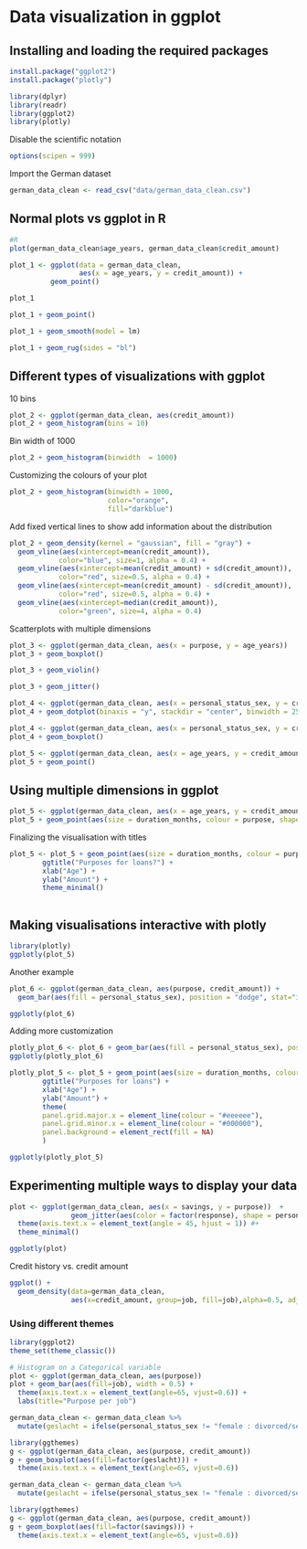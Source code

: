 # Data visualization in ggplot


## Installing and loading the required packages

```r
install.package("ggplot2")
install.package("plotly")
```


```r
library(dplyr)
library(readr)
library(ggplot2)
library(plotly)
```

Disable the scientific notation

```r
options(scipen = 999)
```




Import the German dataset

```r
german_data_clean <- read_csv("data/german_data_clean.csv")
```


## Normal plots vs ggplot in R

```r
#R
plot(german_data_clean$age_years, german_data_clean$credit_amount)
```

```r
plot_1 <- ggplot(data = german_data_clean,
                 aes(x = age_years, y = credit_amount)) +
          geom_point()
```

```r
plot_1
```

```r
plot_1 + geom_point()
```

```r
plot_1 + geom_smooth(model = lm)
```



```r
plot_1 + geom_rug(sides = "bl")
```


## Different types of visualizations with ggplot

10 bins

```r
plot_2 <- ggplot(german_data_clean, aes(credit_amount))
plot_2 + geom_histogram(bins = 10)  
```

Bin width of 1000

```r
plot_2 + geom_histogram(binwidth  = 1000)
```


Customizing the colours of your plot

```r
plot_2 + geom_histogram(binwidth = 1000, 
                        color="orange", 
                        fill="darkblue")
```


Add fixed vertical lines to show add information about the distribution

```r
plot_2 + geom_density(kernel = "gaussian", fill = "gray") +
  geom_vline(aes(xintercept=mean(credit_amount)),
            color="blue", size=1, alpha = 0.4) +
  geom_vline(aes(xintercept=mean(credit_amount) + sd(credit_amount)),
            color="red", size=0.5, alpha = 0.4) +
  geom_vline(aes(xintercept=mean(credit_amount) - sd(credit_amount)),
            color="red", size=0.5, alpha = 0.4) +
  geom_vline(aes(xintercept=median(credit_amount)),
            color="green", size=4, alpha = 0.4) 
```

Scatterplots with multiple dimensions


```r
plot_3 <- ggplot(german_data_clean, aes(x = purpose, y = age_years))
plot_3 + geom_boxplot() 
```

```r
plot_3 + geom_violin()
```

```r
plot_3 + geom_jitter()
```


```r
plot_4 <- ggplot(german_data_clean, aes(x = personal_status_sex, y = credit_amount))
plot_4 + geom_dotplot(binaxis = "y", stackdir = "center", binwidth = 250)
```

```r
plot_4 <- ggplot(german_data_clean, aes(x = personal_status_sex, y = credit_amount))
plot_4 + geom_boxplot()
```



```r
plot_5 <- ggplot(german_data_clean, aes(x = age_years, y = credit_amount)) 
plot_5 + geom_point()
```


## Using multiple dimensions in ggplot


```r
plot_5 <- ggplot(german_data_clean, aes(x = age_years, y = credit_amount)) 
plot_5 + geom_point(aes(size = duration_months, colour = purpose, shape = personal_status_sex))
```


Finalizing the visualisation with titles


```r
plot_5 <- plot_5 + geom_point(aes(size = duration_months, colour = purpose, shape = personal_status_sex)) +
        ggtitle("Purposes for loans?") +
        xlab("Age") +
        ylab("Amount") +
        theme_minimal()
        
```


## Making visualisations interactive with plotly


```r
library(plotly)
ggplotly(plot_5)
```



Another example

```r
plot_6 <- ggplot(german_data_clean, aes(purpose, credit_amount)) +    
  geom_bar(aes(fill = personal_status_sex), position = "dodge", stat="identity")

ggplotly(plot_6)
```


Adding more customization


```r
plotly_plot_6 <- plot_6 + geom_bar(aes(fill = personal_status_sex), position = "dodge", stat="identity")
ggplotly(plotly_plot_6)
```

```r
plotly_plot_5 <- plot_5 + geom_point(aes(size = duration_months, colour = purpose, shape = personal_status_sex)) +
        ggtitle("Purposes for loans") +
        xlab("Age") +
        ylab("Amount") +
        theme(
        panel.grid.major.x = element_line(colour = "#eeeeee"),
        panel.grid.minor.x = element_line(colour = "#000000"),
        panel.background = element_rect(fill = NA)
        )

ggplotly(plotly_plot_5)
```


## Experimenting multiple ways to display your data

```r
plot <- ggplot(german_data_clean, aes(x = savings, y = purpose))  + 
               geom_jitter(aes(color = factor(response), shape = personal_status_sex, size = credit_amount), alpha = 0.6) + 
  theme(axis.text.x = element_text(angle = 45, hjust = 1)) #+
  theme_minimal()

ggplotly(plot)

```

Credit history vs. credit amount


```r
ggplot() + 
  geom_density(data=german_data_clean, 
               aes(x=credit_amount, group=job, fill=job),alpha=0.5, adjust=2) 
```


### Using different themes

```r
library(ggplot2)
theme_set(theme_classic())

# Histogram on a Categorical variable
plot <- ggplot(german_data_clean, aes(purpose))
plot + geom_bar(aes(fill=job), width = 0.5) + 
  theme(axis.text.x = element_text(angle=65, vjust=0.6)) + 
  labs(title="Purpose per job")
```



```r
german_data_clean <- german_data_clean %>%
  mutate(geslacht = ifelse(personal_status_sex != "female : divorced/separated/married", "man", "vrouw"))

library(ggthemes)
g <- ggplot(german_data_clean, aes(purpose, credit_amount))
g + geom_boxplot(aes(fill=factor(geslacht))) + 
  theme(axis.text.x = element_text(angle=65, vjust=0.6)) 
```

```r
german_data_clean <- german_data_clean %>%
  mutate(geslacht = ifelse(personal_status_sex != "female : divorced/separated/married", "man", "vrouw"))

library(ggthemes)
g <- ggplot(german_data_clean, aes(purpose, credit_amount))
g + geom_boxplot(aes(fill=factor(savings))) + 
  theme(axis.text.x = element_text(angle=65, vjust=0.6)) 
```






